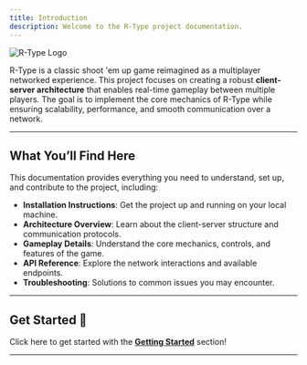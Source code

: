 ```yaml
---
title: Introduction
description: Welcome to the R-Type project documentation.
---
```


![R-Type Logo](./images/intro.png "R-Type")

R-Type is a classic shoot 'em up game reimagined as a multiplayer networked experience. This project focuses on creating a robust **client-server architecture** that enables real-time gameplay between multiple players. The goal is to implement the core mechanics of R-Type while ensuring scalability, performance, and smooth communication over a network.

---

## What You’ll Find Here

This documentation provides everything you need to understand, set up, and contribute to the project, including:
- **Installation Instructions**: Get the project up and running on your local machine.
- **Architecture Overview**: Learn about the client-server structure and communication protocols.
- **Gameplay Details**: Understand the core mechanics, controls, and features of the game.
- **API Reference**: Explore the network interactions and available endpoints.
- **Troubleshooting**: Solutions to common issues you may encounter.

---

## Get Started 🚀

Click here to get started with the **[Getting Started](./getting-started)** section!

---
